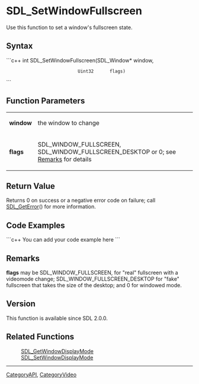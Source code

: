 
= SDL_SetWindowFullscreen =
Use this function to set a window's fullscreen state.


== Syntax ==
```c++
int SDL_SetWindowFullscreen(SDL_Window* window,
                            Uint32      flags)
```

== Function Parameters ==
{|
|'''window'''
|the window to change
|-
|'''flags'''
|SDL_WINDOW_FULLSCREEN, SDL_WINDOW_FULLSCREEN_DESKTOP or 0; see [[#Remarks|Remarks]] for details
|}

== Return Value ==
Returns 0 on success or a negative error code on failure; call [[SDL_GetError]]() for more information.

== Code Examples ==
```c++
You can add your code example here
```

== Remarks ==
'''flags''' may be SDL_WINDOW_FULLSCREEN, for "real" fullscreen with a videomode change; SDL_WINDOW_FULLSCREEN_DESKTOP for "fake" fullscreen that takes the size of the desktop; and 0 for windowed mode.

== Version ==
This function is available since SDL 2.0.0.

== Related Functions ==
:[[SDL_GetWindowDisplayMode]]
:[[SDL_SetWindowDisplayMode]]

----
[[CategoryAPI]], [[CategoryVideo]]
